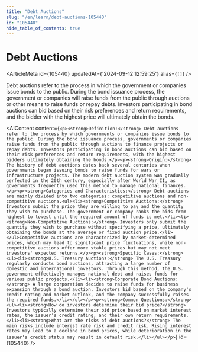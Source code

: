 ```yaml
---
title: "Debt Auctions"
slug: "/en/learn/debt-auctions-105440"
id: "105440"
hide_table_of_contents: true
---
```



# Debt Auctions

<ArticleMeta id={105440} updatedAt={'2024-09-12 12:59:25'} alias={`[]`} />
<div className='border-solid border-b border-t-0 my-4 border-[var(--ifm-color-gray-300)]' />

Debt auctions refer to the process in which the government or companies issue bonds to the public. During the bond issuance process, the government or companies will raise funds from the public through auctions or other means to raise funds or repay debts. Investors participating in bond auctions can bid based on their risk preferences and return requirements, and the bidder with the highest price will ultimately obtain the bonds.

<AIContent content={`<p><strong>Definition:</strong> Debt auctions refer to the process by which governments or companies issue bonds to the public. During the bond issuance process, governments or companies raise funds from the public through auctions to finance projects or repay debts. Investors participating in bond auctions can bid based on their risk preferences and return requirements, with the highest bidders ultimately obtaining the bonds.</p><p><strong>Origin:</strong> The history of debt auctions dates back several centuries when governments began issuing bonds to raise funds for wars or infrastructure projects. The modern debt auction system was gradually perfected in the 20th century, especially after World War II, as governments frequently used this method to manage national finances.</p><p><strong>Categories and Characteristics:</strong> Debt auctions are mainly divided into two categories: competitive auctions and non-competitive auctions.<ul><li><strong>Competitive Auctions:</strong> Investors submit the price they are willing to pay and the quantity they wish to purchase. The government or company ranks the bids from highest to lowest until the required amount of funds is met.</li><li><strong>Non-Competitive Auctions:</strong> Investors only submit the quantity they wish to purchase without specifying a price, ultimately obtaining the bonds at the average or fixed auction price.</li></ul>Competitive auctions are characterized by market-determined prices, which may lead to significant price fluctuations, while non-competitive auctions offer more stable prices but may not meet investors' expected returns.</p><p><strong>Specific Cases:</strong><ul><li><strong>U.S. Treasury Auctions:</strong> The U.S. Treasury regularly conducts bond auctions, attracting a large number of domestic and international investors. Through this method, the U.S. government effectively manages national debt and raises funds for various public projects.</li><li><strong>Corporate Bond Auctions:</strong> A large corporation decides to raise funds for business expansion through a bond auction. Investors bid based on the company's credit rating and market outlook, and the company successfully raises the required funds.</li></ul></p><p><strong>Common Questions:</strong><ul><li><strong>How do investors determine their bid price?</strong> Investors typically determine their bid price based on market interest rates, the issuer's credit rating, and their own return requirements.</li><li><strong>What are the risks of debt auctions?</strong> The main risks include interest rate risk and credit risk. Rising interest rates may lead to a decline in bond prices, while deterioration in the issuer's credit status may result in default risk.</li></ul></p>`} id={105440} />
